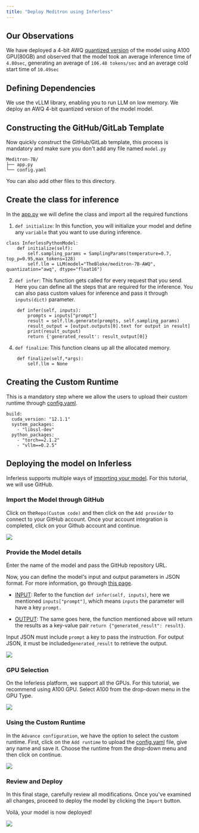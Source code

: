 ```yaml
---
title: "Deploy Meditron using Inferless"
---
```


## Our Observations

We have deployed a 4-bit AWQ [quantized version](https://huggingface.co/TheBloke/meditron-7B-AWQ) of the model using A100 GPU(80GB) and observed that the model took an average inference time of `4.80sec`, generating an average of `106.48 tokens/sec` and an average cold start time of `10.49sec`

## Defining Dependencies

We use the vLLM library, enabling you to run LLM on low memory. We deploy an AWQ 4-bit quantized version of the model model.

## Constructing the GitHub/GitLab Template

Now quickly construct the GitHub/GitLab template, this process is mandatory and make sure you don't add any file named `model.py`

```
Meditron-7B/
├── app.py
└── config.yaml
```

You can also add other files to this directory.

## Create the class for inference

In the [app.py](https://github.com/inferless/inferless%5Ftutorials/blob/main/text%5Fgeneration/Starling-LM-7B/app.py) we will define the class and import all the required functions

1.  `def initialize`: In this function, you will initialize your model and define any `variable` that you want to use during inference.

```
class InferlessPythonModel:
    def initialize(self):
        self.sampling_params = SamplingParams(temperature=0.7, top_p=0.95,max_tokens=128)
        self.llm = LLM(model="TheBloke/meditron-7B-AWQ", quantization="awq", dtype="float16")

```

2.  `def infer`: This function gets called for every request that you send. Here you can define all the steps that are required for the inference. You can also pass custom values for inference and pass it through `inputs(dict)` parameter.

```
    def infer(self, inputs):
        prompts = inputs["prompt"]
        result = self.llm.generate(prompts, self.sampling_params)
        result_output = [output.outputs[0].text for output in result]
        print(result_output)
        return {'generated_result': result_output[0]}
```

4.  `def finalize`: This function cleans up all the allocated memory.

```
    def finalize(self,*args):
        self.llm = None
```

## Creating the Custom Runtime

This is a mandatory step where we allow the users to upload their custom runtime through [config.yaml](https://github.com/inferless/inferless%5Ftutorials/blob/main/video%5Fgeneration/Stable-Video/config.yaml).

```
build:
  cuda_version: "12.1.1"
  system_packages:
    - "libssl-dev"
  python_packages:
    - "torch==2.1.2"
    - "vllm==0.2.5"
```

## Deploying the model on Inferless

Inferless supports multiple ways of [importing your model](https://docs.inferless.com/model-import/file-structure-requirements). For this tutorial, we will use GitHub. 

### Import the Model through GitHub

Click on the`Repo(Custom code)` and then click on the `Add provider` to connect to your GitHub account. Once your account integration is completed, click on your Github account and continue.

![](/images/deploy-med1.png)

### Provide the Model details

Enter the name of the model and pass the GitHub repository URL. 

Now, you can define the model's input and output parameters in JSON format. For more information, go through [this page](https://docs.inferless.com/model-import/input-output-json).

* [INPUT](https://github.com/inferless/inferless%5Ftutorials/blob/main/video%5Fgeneration/Stable-Video/input.json): Refer to the function `def infer(self, inputs)`, here we mentioned `inputs["prompt"]`, which means `inputs` the parameter will have a key `prompt.`

* [OUTPUT](https://github.com/inferless/inferless%5Ftutorials/blob/main/video%5Fgeneration/Stable-Video/output.json): The same goes here, the function mentioned above will return the results as a key-value pair `return {"generated_result": result}`.

Input JSON must include `prompt` a key to pass the instruction. For output JSON, it must be included`generated_result` to retrieve the output.

![](/images/deploy-med2.png)

### GPU Selection

On the Inferless platform, we support all the GPUs. For this tutorial, we recommend using A100 GPU. Select A100 from the drop-down menu in the GPU Type.

![](/images/deploy-med3.png)

### Using the Custom Runtime

In the `Advance configuration`, we have the option to select the custom runtime. First, click on the `Add runtime` to upload the [config.yaml](https://github.com/inferless/inferless%5Ftutorials/blob/main/video%5Fgeneration/Stable-Video/config.yaml) file, give any name and save it. Choose the runtime from the drop-down menu and then click on continue.

![](/images/deploy-med4.png)

### Review and Deploy

In this final stage, carefully review all modifications. Once you've examined all changes, proceed to deploy the model by clicking the `Import` button.

Voilà, your model is now deployed!


![](/gif/gif7.gif)